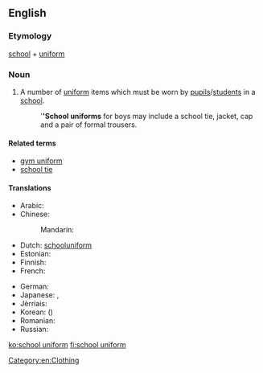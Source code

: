 ==English==

===Etymology===
[[school]] + [[uniform]]
{{wikipedia}}

===Noun===
{{en-noun}}

# A number of [[uniform]] items which must be worn by [[pupil]]s/[[student]]s in a [[school]].
#: '''''School uniforms''' for boys may include a school tie, jacket, cap and a pair of formal trousers.

====Related terms====
* [[gym uniform]]
* [[school tie]]

====Translations====
{{trans-top|uniform items to be worn by students in a school}}
* Arabic: {{t-|ar|زي مدرسي|m|tr=zii madrasiy}}
* Chinese:
*: Mandarin: {{t-|cmn|校服|tr=xiàofú|sc=Hani}}
* Dutch: [[schooluniform]] {{n}}
* Estonian: {{t-|et|koolivorm}}
* Finnish: {{t+|fi|koulupuku}}
* French: {{t-|fr|uniforme scolaire|f}}
{{trans-mid}}
* German: {{t+|de|Schuluniform|f}}
* Japanese: {{t-|ja|学生服|tr=がくせいふく, gakusei-fuku}}, {{t+|ja|制服|tr=せいふく, seifuku}}
* Jèrriais: {{tø|roa-jer|unniforme d'êcole|m}}
* Korean: {{t+|ko|교복|tr=gyobok|sc=Hang}} ({{t+|ko|校服|sc=Hani}})
* Romanian: {{t-|ro|uniformă școlară|f}}
* Russian: {{t-|ru|школьная форма|f|tr=škól'naja fórma}}
{{trans-bottom}}

[[Category:en:Clothing]]

[[ko:school uniform]]
[[fi:school uniform]]